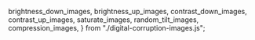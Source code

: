 
  brightness_down_images,
  brightness_up_images,
  contrast_down_images,
  contrast_up_images,
  saturate_images,
  random_tilt_images,
  compression_images,
} from "./digital-corruption-images.js";

<DisplayImages
  id={props.id}
  images={contrast_up_images}
  data={props.getResults(algo_cid).results}
  corruption_index={3}
  corruption_name="Digital: Contrast Up"
/>
